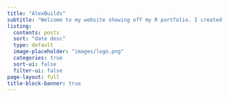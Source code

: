 ```yaml
---
title: "AlexBuilds"
subtitle: "Welcome to my website showing off my R portfolio. I created this website as part of a program for Dominican University"
listing: 
  contents: posts
  sort: "date desc"
  type: default
  image-placeholder: "images/logo.png"
  categories: true
  sort-ui: false
  filter-ui: false
page-layout: full
title-block-banner: true
---
```




